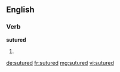 ==English==

===Verb===
'''sutured'''

# {{past of|suture}}

[[de:sutured]]
[[fr:sutured]]
[[mg:sutured]]
[[vi:sutured]]
